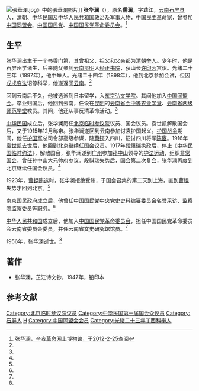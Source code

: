 [[File:張華瀾.jpg|thumb]]》中的張華瀾照片]]
'''张华澜'''（{{bd|1879年||1956年|}}），原名'''儒澜'''，字'''芷江'''，[[云南|云南]][[石屏县|石屏县]]人，[[清朝|清朝]]、[[中华民国|中华民国]]及[[中华人民共和国|中华人民共和国]]政治及军事人物，中国民主革命家，曾参加[[中国同盟会|中国同盟会]]、[[中国国民党|中国国民党]]、[[中国国民党革命委员会|中国国民党革命委员会]]。<ref name=zhl>[http://xhgmwsbwg.minge.gov.cn/mgqbyxhgm/1619.shtml 张华澜，辛亥革命网上博物馆，于2012-2-25查阅]{{dead link|date=2018年2月 |bot=InternetArchiveBot |fix-attempted=yes }}</ref>

==生平==
张华澜出生于一个书香门第，其曾祖父、祖父和父亲都为[[清朝|清朝]][[举人|举人]]。少年时，他是石屏州学诸生，后来随父亲到[[云南|云南]][[昆明|昆明]]入[[经正书院|经正书院]]，获山长[[许印芳|许印芳]]赏识。光绪二十三年（1897年），他中举人。光绪二十四年（1898年），他到北京参加会试，但因[[戊戌变法|戊戌变法]]诏停科举，他遂返回[[云南|云南]]。<ref name=zhl/>

回到云南后不久，他被选派到日本留学，入[[东京|东京]][[弘文学院|弘文学院]]。其间他加入[[中国同盟会|中国同盟会]]。卒业归国后，他回到云南，任设在[[昆明|昆明]]的[[云南省会中等农业学堂|云南省会中等农业学堂]]、[[云南省两级师范学堂|云南省两级师范学堂]]教员。其间，他还从事反清革命活动。<ref name=zhl/>

[[中华民国|中华民国]]成立后，张华澜历任[[北京临时参议院|北京临时参议院]]议员、国会议员。袁世凯解散国会后，又于1915年12月称帝。张华澜遂回到云南参加讨袁护国起义。[[护国战争|护国战争]]期间，他任[[护国军|护国军]]总司令部高级参谋，随[[蔡锷|蔡锷]]入四川，征讨四川将军[[陈宧|陈宧]]。1916年[[袁世凯|袁世凯]]去世后，他回到北京继续任国会议员。1917年[[段祺瑞|段祺瑞]]执政后，停止《[[中华民国临时约法|中华民国临时约法]]》，解散国会，张华澜遂到[[广州|广州]]参加[[孙中山|孙中山]]领导的[[护法运动|护法运动]]，组织[[非常国会|非常国会]]，曾任孙中山大元帅府参议。段祺瑞失势后，国会第二次复会，张华澜再度到北京继续任国会议员。<ref name=zhl/>

1923年，[[曹锟贿选|曹锟贿选]]时，张华澜拒绝受贿，于国会召集的第二天到上海，直到[[曹锟|曹锟]]失势才回到北京。<ref name=zhl/>

[[南京国民政府|南京国民政府]]成立后，他曾任[[中国国民党中央党史史料编纂委员会|中国国民党中央党史史料编纂委员会]]名誉采访、[[监察院|监察院]]监察委员等职务。<ref name=zhl/>

[[中华人民共和国|中华人民共和国]]成立后，他加入[[中国国民党革命委员会|中国国民党革命委员会]]，担任中国国民党革命委员会云南省委员会委员，并任[[云南省文史研究馆|云南省文史研究馆]]馆员。<ref name=zhl/>

1956年，张华澜逝世。<ref name=zhl/>

==著作==
*张华澜，芷江诗文钞，1947年，铅印本

==参考文献==
{{reflist}}
{{行憲前監察委員}}
{{第一次北京臨時參議院}}
{{DEFAULTSORT:Zhang张}}
[[Category:北京临时参议院议员|Category:北京临时参议院议员]]
[[Category:中华民国第一届国会众议员|Category:中华民国第一届国会众议员]]
[[Category:石屏人|Category:石屏人]]
[[Category:张姓|H]]
[[Category:中国同盟会会员|Category:中国同盟会会员]]
[[Category:光緒二十三年丁酉科舉人|Category:光緒二十三年丁酉科舉人]]